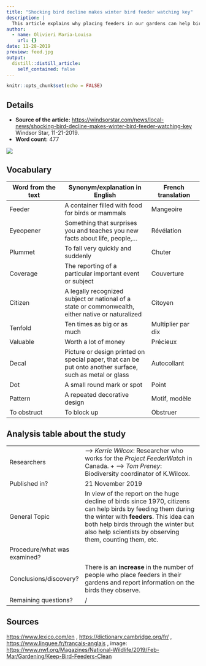 ```yaml
---
title: "Shocking bird decline makes winter bird feeder watching key"
description: |
  This article explains why placing feeders in our gardens can help birds.
author:
  - name: Olivieri Maria-Louisa
    url: {}
date: 11-28-2019
preview: feed.jpg
output:
  distill::distill_article:
    self_contained: false
---
```


```r
knitr::opts_chunk$set(echo = FALSE)
```

## Details

* **Source of the article:** 
<https://windsorstar.com/news/local-news/shocking-bird-decline-makes-winter-bird-feeder-watching-key> Windsor Star, 11-21-2019.
* **Word count:** 477

![](bird.jpg)

## Vocabulary

| Word from the text  | Synonym/explanation in English | French translation |
| ------------------- | ------------------------------ | ------------------ |
| Feeder | A container filled with food for birds or mammals | Mangeoire |
| Eyeopener | Something that surprises you and teaches you new facts about life, people,... | Révélation |
| Plummet | To fall very quickly and suddenly | Chuter |
| Coverage | The reporting of a particular important event or subject | Couverture |
| Citizen | A legally recognized subject or national of a state or commonwealth, either native or naturalized | Citoyen |
| Tenfold | Ten times as big or as much | Multiplier par dix |
| Valuable | Worth a lot of money | Précieux |
| Decal | Picture or design printed on special paper, that can be put onto another surface, such as metal or glass | Autocollant | 
| Dot | A small round mark or spot | Point | 
| Pattern | A repeated decorative design | Motif, modèle |
| To obstruct | To block up | Obstruer |




## Analysis table about the study

|                              |                                                                     |
| ---------------------------- | ------------------------------------------------------------------- |
| Researchers                  | --> *Kerrie Wilcox*: Researcher who works for the *Project FeederWatch* in Canada. + --> *Tom Preney*: Biodiversity coordinator of K.Wilcox. |
| Published in?                | 21 November 2019 |
| General Topic                | In view of the report on the huge decline of birds since 1970, citizens can help birds by feeding them during the winter with **feeders**. This idea can both help birds through the winter but also help scientists by observing them, counting them, etc. |
| Procedure/what was examined? | |
| Conclusions/discovery?       | There is an **increase** in the number of people who place feeders in their gardens and report information on the birds they observe. |
| Remaining questions?         | / |

## Sources

<https://www.lexico.com/en> , <https://dictionary.cambridge.org/fr/> , <https://www.linguee.fr/francais-anglais> , image: <https://www.nwf.org/Magazines/National-Wildlife/2019/Feb-Mar/Gardening/Keep-Bird-Feeders-Clean>
